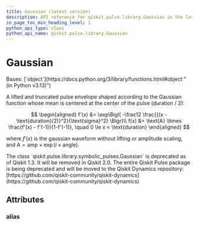 ```yaml
---
title: Gaussian (latest version)
description: API reference for qiskit.pulse.library.Gaussian in the latest version of qiskit
in_page_toc_min_heading_level: 1
python_api_type: class
python_api_name: qiskit.pulse.library.Gaussian
---
```


# Gaussian

<Class id="qiskit.pulse.library.Gaussian" isDedicatedPage={true} signature="qiskit.pulse.library.Gaussian(duration, amp, sigma, angle=0.0, name=None, limit_amplitude=None)" modifiers="class">
  Bases: [`object`](https://docs.python.org/3/library/functions.html#object "(in Python v3.13)")

  A lifted and truncated pulse envelope shaped according to the Gaussian function whose mean is centered at the center of the pulse (duration / 2):

$$
\begin{aligned}
f'(x) &= \exp\Bigl( -\frac12 \frac{{(x - \text{duration}/2)}^2}{\text{sigma}^2} \Bigr)\\
f(x) &= \text{A} \times  \frac{f'(x) - f'(-1)}{1-f'(-1)}, \quad 0 \le x < \text{duration}
\end{aligned}
$$

  where $f'(x)$ is the gaussian waveform without lifting or amplitude scaling, and $\text{A} = \text{amp} \times \exp\left(i\times\text{angle}\right)$.

  <Admonition title="Deprecated since version 1.3" type="danger">
    The class `qiskit.pulse.library.symbolic_pulses.Gaussian` is deprecated as of Qiskit 1.3. It will be removed in Qiskit 2.0. The entire Qiskit Pulse package is being deprecated and will be moved to the Qiskit Dynamics repository: [https://github.com/qiskit-community/qiskit-dynamics](https://github.com/qiskit-community/qiskit-dynamics)
  </Admonition>

  ## Attributes

  ### alias

  <Attribute id="qiskit.pulse.library.Gaussian.alias" attributeValue="'Gaussian'" />
</Class>

